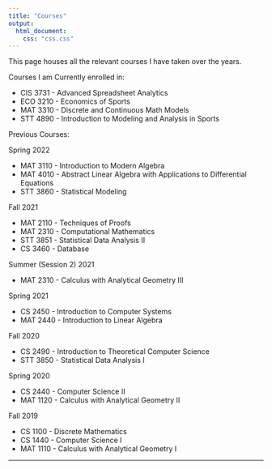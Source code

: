 ```yaml
---
title: "Courses"
output:
  html_document:
    css: "css.css"
---
```


This page houses all the relevant courses I have taken over the years.

Courses I am Currently enrolled in:

* CIS 3731 - Advanced Spreadsheet Analytics
* ECO 3210 - Economics of Sports
* MAT 3310 - Discrete and Continuous Math Models
* STT 4890 - Introduction to Modeling and Analysis in Sports


Previous Courses:

Spring 2022

* MAT 3110 - Introduction to Modern Algebra
* MAT 4010 - Abstract Linear Algebra with Applications to Differential Equations
* STT 3860 - Statistical Modeling


Fall 2021

* MAT 2110 - Techniques of Proofs
* MAT 2310 - Computational Mathematics
* STT 3851 - Statistical Data Analysis II
* CS 3460 - Database

Summer (Session 2) 2021

* MAT 2310 - Calculus with Analytical Geometry III

Spring 2021

* CS 2450 - Introduction to Computer Systems
* MAT 2440 - Introduction to Linear Algebra

Fall 2020

* CS 2490 - Introduction to Theoretical Computer Science
* STT 3850 - Statistical Data Analysis I

Spring 2020

* CS 2440 - Computer Science II
* MAT 1120 - Calculus with Analytical Geometry II

Fall 2019

* CS 1100 - Discrete Mathematics
* CS 1440 - Computer Science I
* MAT 1110 - Calculus with Analytical Geometry I

__________
